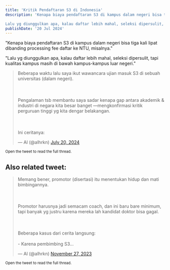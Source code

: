 ```yaml
---
title: 'Kritik Pendaftaran S3 di Indonesia'
description: 'Kenapa biaya pendaftaran S3 di kampus dalam negeri bisa tiga kali lipat dibanding processing fee daftar ke NTU, misalnya.

Lalu yg diunggulkan apa, kalau daftar lebih mahal, seleksi dipersulit, tapi kualitas kampus masih di bawah kampus-kampus luar negeri.'
publishDate: '20 Jul 2024'
---
```


"Kenapa biaya pendaftaran S3 di kampus dalam negeri bisa tiga kali lipat dibanding processing fee daftar ke NTU, misalnya."

"Lalu yg diunggulkan apa, kalau daftar lebih mahal, seleksi dipersulit, tapi kualitas kampus masih di bawah kampus-kampus luar negeri."

<blockquote class="twitter-tweet"><p lang="in" dir="ltr">Beberapa waktu lalu saya ikut wawancara ujian masuk S3 di sebuah universitas (dalam negeri).<br></br><br></br>Pengalaman tsb membantu saya sadar kenapa gap antara akademik &amp; industri di negara kita besar banget —mengkonfirmasi kritik perguruan tinggi yg kita dengar belakangan.<br></br><br></br>Ini ceritanya:</p>&mdash; Al (@alhrkn) <a href="https://twitter.com/alhrkn/status/1814651519075299371?ref_src=twsrc%5Etfw">July 20, 2024</a></blockquote> <script async src="https://platform.twitter.com/widgets.js" charset="utf-8"></script>

<small> Open the tweet to read the full thread.</small>

Also related tweet:
---

<blockquote class="twitter-tweet"><p lang="in" dir="ltr">Memang bener, promotor (disertasi) itu menentukan hidup dan mati bimbingannya.<br></br><br></br>Promotor harusnya jadi semacam coach, dan ini baru bare minimum, tapi banyak yg justru karena mereka lah kandidat doktor bisa gagal.<br></br><br></br>Beberapa kasus dari cerita langsung:<br></br>- Karena pembimbing S3…</p>&mdash; Al (@alhrkn) <a href="https://twitter.com/alhrkn/status/1729119478418698648?ref_src=twsrc%5Etfw">November 27, 2023</a></blockquote> <script async src="https://platform.twitter.com/widgets.js" charset="utf-8"></script>

<small> Open the tweet to read the full thread.</small>